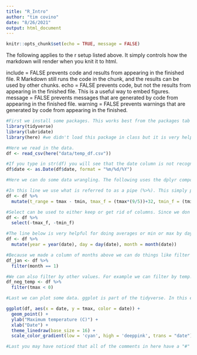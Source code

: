 ```yaml
---
title: "R_Intro"
author: "tim covino"
date: "8/26/2021"
output: html_document
---
```


```r

knitr::opts_chunk$set(echo = TRUE, message = FALSE)

```

The following applies to the r setup listed above. It simply controls how the markdown will render when you knit it to html.

include = FALSE prevents code and results from appearing in the finished file. R Markdown still runs the code in the chunk, and the results can be used by other chunks.
echo = FALSE prevents code, but not the results from appearing in the finished file. This is a useful way to embed figures.
message = FALSE prevents messages that are generated by code from appearing in the finished file.
warning = FALSE prevents warnings that are generated by code from appearing in the finished.

```r
#First we install some packages. This works best from the packages tab in the lower right. It can also be done in command line, but is less reliable. After we install, we need to load them with the lines below (lines 20 and 21). In this example we are using two packages, tidyverse and lubridate. 
library(tidyverse)
library(lubridate)
library(here) #we didn't load this package in class but it is very helpful. It tells R to look in the master folder for any data we load. It gives you some flexibility when writing the "read_csv" command. 

```


```r
#Here we read in the data.
df <- read_csv(here("data/temp_df.csv"))

#If you type in str(df) you will see that the date column is not recognized as a date. To fix that we use lubridate to do the following: 
df$date <- as.Date(df$date, format = "%m/%d/%Y")
```


```r
#Here we can do some data wrangling. The following uses the dplyr component of tidyverse. Here is a link to information about tidyverse https://www.tidyverse.org/

#In this line we use what is referred to as a pipe (%>%). This simply passes arguments to the next line. Using mutate we can create new columns, do calculations, change an existing column, etc.  
df <- df %>% 
  mutate(t_range = tmax - tmin, tmax_f = (tmax*(9/5))+32, tmin_f = (tmin*(9/5))+32)

#Select can be used to either keep or get rid of columns. Since we don't want the Farenheit stuff we just made in line 40 we can get rid of them by saying "select(-tmax_f, -tmin_f)". The minus in front of the header name means get rid of them. Conversely, if we said "select(tmax_f, tmin_f), it would keep those two columns and get rid of everything else. 
df <- df %>% 
  select(-tmax_f, -tmin_f)

#The line below is very helpful for doing averages or min or max by day or year or month. We will use this in the climate data analysis. This is part of the lubridate package. As a side note, often times errors occur because a package didn't load properly. Computers are imperfect. So a first step in trouble shooting when you get an error is to load the package again. An error that says "could not find the function X" usually means the package isn't actually loaded. 
df <- df %>% 
  mutate(year = year(date), day = day(date), month = month(date))

#Because we made a column of months above we can do things like filter by month. You should play around with filtering by day or year. The "==" means keep all data where the month value equals 1. 
df_jan <- df %>% 
  filter(month == 1)

#We can also filter by other values. For example we can filter by temp. Here we are saying to only keep the data where the max temp is less than 0. You can play around with changing this and see what happens. Filter functions are really useful. For example in your assignment you will need to find the max temp for each day from the Campbell data logger (15 minute data). Consider how to do this given the code for filtering shown above and below. 
df_neg_temp <- df %>% 
  filter(tmax < 0)

```


```r
#Last we can plot some data. ggplot is part of the tidyverse. In this example we plot the max temp and color each point by date. In the final line we change the color ramp from the default (shades of blue) to something with more contrast. You can take that line away or put it back in to see what happens. You can also change the colors to whatever you like. Here is a link to the colors in ggplot http://sape.inf.usi.ch/quick-reference/ggplot2/colour

ggplot(df, aes(x = date, y = tmax, color = date)) +
  geom_point() +
  ylab("Maximum temperature (C)") +
  xlab("Date") +
  theme_linedraw(base_size = 16) +
  scale_color_gradient(low = 'cyan', high = 'deeppink', trans = "date")

#Last you may have noticed that all of the comments in here have a "#" in front of them. If you put the hash tag in front of text that tells R this is not code. It is called commenting your code so that other people know what each chunk is doing. 

```







